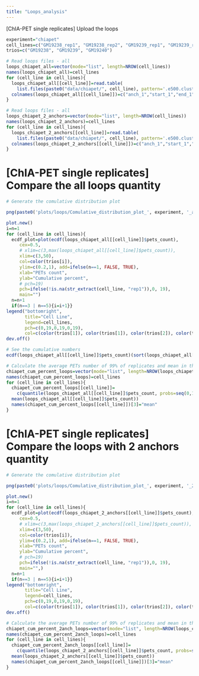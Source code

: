 ```yaml
---
title: "Loops_analysis"
---
```


[ChIA-PET single replicates] Upload the loops 

```r
experiment="chiapet"
cell_lines=c("GM19238_rep1", "GM19238_rep2", "GM19239_rep1", "GM19239_rep2","GM19240_rep1","GM19240_rep2")
trios=c("GM19238", "GM19239", "GM19240")

# Read loops files - all
loops_chiapet_all=vector(mode="list", length=NROW(cell_lines))
names(loops_chiapet_all)=cell_lines
for (cell_line in cell_lines){
  loops_chiapet_all[[cell_line]]=read.table(
    list.files(paste0("data/chiapet/", cell_line), pattern='.e500.clusters.cis.BE3', recursive=FALSE, full.names = TRUE))
  colnames(loops_chiapet_all[[cell_line]])=c("anch_1","start_1","end_1","anch_2","start_2","end_2","pets_count")
}

# Read loops files - all
loops_chiapet_2_anchors=vector(mode="list", length=NROW(cell_lines))
names(loops_chiapet_2_anchors)=cell_lines
for (cell_line in cell_lines){
  loops_chiapet_2_anchors[[cell_line]]=read.table(
    list.files(paste0("data/chiapet/", cell_line), pattern='.e500.clusters.cis.BE3.peak_annot.E2', recursive=FALSE, full.names = TRUE))
  colnames(loops_chiapet_2_anchors[[cell_line]])=c("anch_1","start_1","end_1","anch_2","start_2","end_2","pets_count")
}
```


# [ChIA-PET single replicates] Compare the all loops quantity

```r

# Generate the comulative distribution plot

png(paste0('plots/loops/Comulative_distribution_plot_', experiment, '_all_loops_single_replicates.png'), res = 300, width = 1500, height = 1500)

plot.new()
i=n=1
for (cell_line in cell_lines){
  ecdf_plot=plot(ecdf(loops_chiapet_all[[cell_line]]$pets_count),
     cex=0.5,
     # xlim=c(3,max(loops_chiapet_all[[cell_line]]$pets_count)),
     xlim=c(3,50),
     col=color(trios[i]),
     ylim=c(0.2,1), add=ifelse(n==1, FALSE, TRUE),
     xlab="PETs count",
     ylab="Cumulative percent",
     # pch=19)
     pch=ifelse(!is.na(str_extract(cell_line, "rep1")),0, 19),
     main="")
  n=n+1
  if(n==3 | n==5){i=i+1}}
legend("bottomright", 
       title="Cell Line",
       legend=cell_lines,
       pch=c(0,19,0,19,0,19),
       col=c(color(trios[1]), color(trios[1]), color(trios[2]), color(trios[2]), color(trios[3]), color(trios[3])))
dev.off()

# See the cumulative numbers
ecdf(loops_chiapet_all[[cell_line]]$pets_count)(sort(loops_chiapet_all[[cell_line]]$pets_count))

# Calculate the average PETs number of 99% of replicates and mean in the sample
chiapet_cum_percent_loops=vector(mode="list", length=NROW(loops_chiapet_all))
names(chiapet_cum_percent_loops)=cell_lines
for (cell_line in cell_lines){
  chiapet_cum_percent_loops[[cell_line]]=
    c(quantile(loops_chiapet_all[[cell_line]]$pets_count, probs=seq(0,1,0.99)),
  mean(loops_chiapet_all[[cell_line]]$pets_count))
  names(chiapet_cum_percent_loops[[cell_line]])[3]="mean"
}

```

# [ChIA-PET single replicates] Compare the loops with 2 anchors quantity

```r
# Generate the comulative distribution plot

png(paste0('plots/loops/Comulative_distribution_plot_', experiment, '_2_anchors_single_replicates.png'), res = 300, width = 1500, height = 1500)

plot.new()
i=n=1
for (cell_line in cell_lines){
  ecdf_plot=plot(ecdf(loops_chiapet_2_anchors[[cell_line]]$pets_count),
     cex=0.5,
     # xlim=c(3,max(loops_chiapet_2_anchors[[cell_line]]$pets_count)),
     xlim=c(3,50),
     col=color(trios[i]),
     ylim=c(0.2,1), add=ifelse(n==1, FALSE, TRUE),
     xlab="PETs count",
     ylab="Cumulative percent",
     # pch=19)
     pch=ifelse(!is.na(str_extract(cell_line, "rep1")),0, 19),
     main="",)
  n=n+1
  if(n==3 | n==5){i=i+1}}
legend("bottomright", 
       title="Cell Line",
       legend=cell_lines,
       pch=c(0,19,0,19,0,19),
       col=c(color(trios[1]), color(trios[1]), color(trios[2]), color(trios[2]), color(trios[3]), color(trios[3])))
dev.off()

# Calculate the average PETs number of 99% of replicates and mean in the sample
chiapet_cum_percent_2anch_loops=vector(mode="list", length=NROW(loops_chiapet_all))
names(chiapet_cum_percent_2anch_loops)=cell_lines
for (cell_line in cell_lines){
  chiapet_cum_percent_2anch_loops[[cell_line]]=
    c(quantile(loops_chiapet_2_anchors[[cell_line]]$pets_count, probs=seq(0,1,0.99)),
  mean(loops_chiapet_2_anchors[[cell_line]]$pets_count))
  names(chiapet_cum_percent_2anch_loops[[cell_line]])[3]="mean"
}
```

